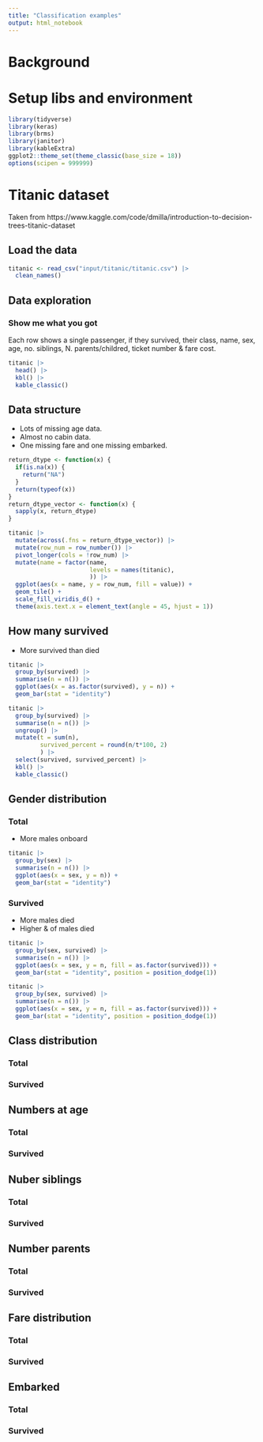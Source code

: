 ```yaml
---
title: "Classification examples"
output: html_notebook
---
```


# Background


# Setup libs and environment

```r
library(tidyverse)
library(keras)
library(brms)
library(janitor)
library(kableExtra)
ggplot2::theme_set(theme_classic(base_size = 18))
options(scipen = 999999)
```

# Titanic dataset

Taken from https://www.kaggle.com/code/dmilla/introduction-to-decision-trees-titanic-dataset

## Load the data

```r
titanic <- read_csv("input/titanic/titanic.csv") |>
  clean_names()
```

## Data exploration

### Show me what you got

Each row shows a single passenger, if they survived, their class, name, sex, age, no. siblings, N. parents/childred, ticket number & fare cost.

```r

titanic |>
  head() |>
  kbl() |>
  kable_classic()

```

## Data structure

* Lots of missing age data.
* Almost no cabin data.
* One missing fare and one missing embarked.

```r
return_dtype <- function(x) {
  if(is.na(x)) {
    return("NA")
  }
  return(typeof(x))
}
return_dtype_vector <- function(x) {
  sapply(x, return_dtype)
}

titanic |>
  mutate(across(.fns = return_dtype_vector)) |>
  mutate(row_num = row_number()) |>
  pivot_longer(cols = !row_num) |>
  mutate(name = factor(name,
                       levels = names(titanic),
                       )) |>
  ggplot(aes(x = name, y = row_num, fill = value)) +
  geom_tile() +
  scale_fill_viridis_d() +
  theme(axis.text.x = element_text(angle = 45, hjust = 1))

```


## How many survived

* More survived than died

```r
titanic |>
  group_by(survived) |>
  summarise(n = n()) |>
  ggplot(aes(x = as.factor(survived), y = n)) +
  geom_bar(stat = "identity")

titanic |>
  group_by(survived) |>
  summarise(n = n()) |>
  ungroup() |>
  mutate(t = sum(n),
         survived_percent = round(n/t*100, 2)
         ) |>
  select(survived, survived_percent) |>
  kbl() |>
  kable_classic()
```

## Gender distribution

### Total

* More males onboard

```r
titanic |>
  group_by(sex) |>
  summarise(n = n()) |>
  ggplot(aes(x = sex, y = n)) +
  geom_bar(stat = "identity")
```

### Survived

* More males died
* Higher & of males died

```r
titanic |>
  group_by(sex, survived) |>
  summarise(n = n()) |>
  ggplot(aes(x = sex, y = n, fill = as.factor(survived))) +
  geom_bar(stat = "identity", position = position_dodge(1))

titanic |>
  group_by(sex, survived) |>
  summarise(n = n()) |>
  ggplot(aes(x = sex, y = n, fill = as.factor(survived))) +
  geom_bar(stat = "identity", position = position_dodge(1))

```

## Class distribution

### Total
### Survived

## Numbers at age

### Total
### Survived

## Nuber siblings

### Total
### Survived

## Number parents

### Total
### Survived

## Fare distribution

### Total
### Survived

## Embarked

### Total
### Survived
